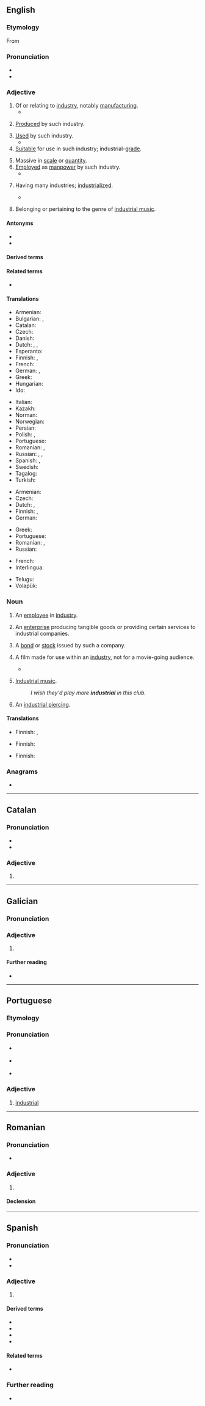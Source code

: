 ==English==

===Etymology===
From {{der|en|fr|industriel}}

===Pronunciation===
* {{IPA|en|/ɪnˈdʌstɹɪəl/}}
* {{audio|en|en-us-industrial.ogg|Audio (US)}}

===Adjective===
{{en-adj}}

# Of or relating to [[industry]], notably [[manufacturing]].
#* {{quote-journal|en|date=2013-06-29|volume=407|issue=8842|page=29|magazine={{w|The Economist}}
|title=[http://www.economist.com/news/asia/21580154-forest-fires-bring-record-levels-air-pollution-and-end-not-sight-unspontaneous Unspontaneous combustion]
|passage=Since the mid-1980s, when Indonesia first began to clear its bountiful forests on an '''industrial''' scale in favour of lucrative palm-oil plantations, “haze” has become an almost annual occurrence in South-East Asia. The cheapest way to clear logged woodland is to burn it, producing an acrid cloud of foul white smoke that, carried by the wind, can cover hundreds, or even thousands, of square miles.}}
#: {{ux|en|The '''industrial''' segment of the economy has seen troubles lately.}}
# [[produced|Produced]] by such industry.
#: {{ux|en|Handicraft is less standardized then '''industrial''' products, hence less artistic or rather flawless.}}
# [[used|Used]] by such industry.
#* {{quote-book|en|year=2006|author={{w|Edwin Black}}
|title=Internal Combustion|chapter=2|url=http://openlibrary.org/works/OL4103950W
|passage=More than a mere source of Promethean sustenance to thwart the cold and cook one's meat, wood was quite simply mankind's first '''industrial''' and manufacturing fuel.}}
# [[suitable|Suitable]] for use in such industry; industrial-[[grade]].
#: {{ux|en|This is an '''industrial''' product&mdash;it's much too strong for home use.}}
# Massive in [[scale]] or [[quantity]].
# [[employed|Employed]] as [[manpower]] by such industry.
#* {{quote-song|en|artist=Joe Hill|title=There Is Power in a Union|year=1913|album=Little Red Songbook|passage=Come, all ye workers, from every land, / Come, join in the grand '''industrial''' band; / Then we our share of this earth shall demand.}}
# {{lb|en|of a society or country}} Having many industries; [[industrialized]].
#* {{quote-journal|en|date=2013-07-20|volume=408|issue=8845|magazine={{w|The Economist}}
|title=[http://www.economist.com/news/science-and-technology/http://www.economist.com/news/science-and-technology/21581980-latest-research-suggests-humans-are-not-warriors-their-genes-after-all-old Old soldiers?]
|passage=Whether modern, '''industrial''' man is less or more warlike than his hunter-gatherer ancestors is impossible to determine. The machine gun is so much more lethal than the bow and arrow that comparisons are meaningless.}}
#: {{ux|en|Italy is a part-'''industrial''', part-rural nation.}}
# {{lb|en|music}} Belonging or pertaining to the genre of [[industrial music]].
#: {{ux|en|a track with clashing '''industrial''' beats}}

====Antonyms====
* {{l|en|nonindustrial}}
* {{l|en|unindustrial}}

====Derived terms====
{{der4|en
|industrial action
|industrial arts
|industrial espionage
|industrial production
|industrial scale
|industrial school
|industrial strength
|industrial tribunal
|industrial union
|industrialism
|industrialize
|industrially
|industrialness
|military-industrial complex}}

====Related terms====
* {{l|en|industrious}}

====Translations====
{{trans-top|of or relating to industry}}
* Armenian: {{t+|hy|արդյունաբերական|sc=Armn}}
* Bulgarian: {{t+|bg|промишлен}}, {{t+|bg|индустриален}}
* Catalan: {{t+|ca|industrial}}
* Czech: {{t+|cs|průmyslový|m}}
* Danish: {{t|da|industriel}}
* Dutch: {{t+|nl|industrieel}}, {{t+check|nl|industrie|alt=industrie-}} {{attention|nl|2=was "[[industrie]]-" - assumed inflected form or vocalised spelling; please verify if linking is acceptable. see [[User:Kephir/gadgets/xte#Translation_fixing]]}}, {{t+check|nl|nijverheid|alt=nijverheids-}} {{attention|nl|2=was "[[nijverheid]]s-" - assumed inflected form or vocalised spelling; please verify if linking is acceptable. see [[User:Kephir/gadgets/xte#Translation_fixing]]}}
* Esperanto: {{t+|eo|industria}}
* Finnish: {{t+|fi|teollinen}}, {{t+|fi|teollisuus|alt=teollisuus-}}
* French: {{t+|fr|industriel}}
* German: {{t+|de|industriell}}, {{t+|de|Industrie|alt=Industrie-}}
* Greek: {{t+|el|βιομηχανικός|m}}
* Hungarian: {{t+|hu|ipari}}
* Ido: {{t+|io|industriala}}
{{trans-mid}}
* Italian: {{t+|it|industriale}}
* Kazakh: {{t|kk|өндірістік}}
* Norman: {{t|nrf|îndustriel}}
* Norwegian: {{t|no|industriell}}
* Persian: {{t+|fa|صنعتی|tr=san'ati|sc=fa-Arab}}
* Polish: {{t+|pl|przemysłowy}}, {{t+|pl|industrialny}}
* Portuguese: {{t+|pt|industrial}}
* Romanian: {{t+|ro|industrial}}, {{t|ro|de industrie}}
* Russian: {{t+|ru|промы́шленный}}, {{t+|ru|индустриа́льный}}, {{t+|ru|произво́дственный}}
* Spanish: {{t+|es|industrial}}, {{t+|es|fabril}}
* Swedish: {{t+|sv|industriell}}
* Tagalog: {{t|tl|kalalangin}}
* Turkish: {{t+|tr|endüstriyel}}
{{trans-bottom}}

{{trans-top|(of a society or country) having many industries}}
* Armenian: {{t+|hy|արդյունաբերական|sc=Armn}}
* Czech: {{t+|cs|průmyslový|m}}
* Dutch: {{t+|nl|geïndustrialiseerd}}, {{t+|nl|industrieel}}
* Finnish: {{t+|fi|teollinen}}, {{t|fi|teollistunut}}
* German: {{t+|de|industriell}}
{{trans-mid}}
* Greek: {{t+|el|βιομηχανικός|m}}
* Portuguese: {{t+|pt|industrial}}
* Romanian: {{t+|ro|industrial|m}}, {{t+|ro|industrializat|m}}
* Russian: {{t+|ru|индустриа́льный}}
{{trans-bottom}}

{{checktrans-top}}
* French: {{t+check|fr|industriel}}
* Interlingua: {{t-check|ia|industrial}}
{{trans-mid}}
* Telugu: {{t-check|te|పారిశ్రామిక}}
* Volapük: {{t+check|vo|dustodik}}
{{trans-bottom}}

===Noun===
{{en-noun|~}}

# {{lb|en|dated|19th-mid 20th century}} An [[employee]] in [[industry]].
# {{lb|en|business}} An [[enterprise]] producing tangible goods or providing certain services to industrial companies.
# {{lb|en|finance}} A [[bond]] or [[stock]] issued by such a company.
# {{lb|en|film}} A film made for use within an [[industry]], not for a movie-going audience.
#* {{quote-book|en|year=2012|author=Stuart J. Scesney|title=How to Enter the Business of Commercial Modeling and Acting Without Getting Ripped Off|passage=Actor, director, and producer for three decades offers coaching and directing in scenes, improves, cold copy, script analysis, commercials, voice-overs, '''industrials''', film, and stage.}}
# {{lb|en|informal|uncountable}} [[industrial music|Industrial music]].
#: ''I wish they'd play more '''industrial''' in this club.''
# {{lb|en|informal}} An [[industrial piercing]].

====Translations====
{{trans-top|employee}}
* Finnish: {{t+|fi|tehdastyöläinen}}, {{t|fi|teollisuustyöntekijä}}
{{trans-mid}}
{{trans-bottom}}

{{trans-top|enterprise}}
* Finnish: {{t+|fi|teollisuusyritys}}
{{trans-mid}}
{{trans-bottom}}

{{trans-top|employee}}
* Finnish: {{t|fi|teollisuusosake}}
{{trans-mid}}
{{trans-bottom}}

===Anagrams===
* {{anagrams|en|a=adiilnrstu|diurnalist}}

----

==Catalan==

===Pronunciation===
* {{ca-IPA}}
* {{rhymes|ca|al}}

===Adjective===
{{ca-adj|mf}}

# {{l|en|industrial}}

----

==Galician==

===Pronunciation===
{{rfp|gl}}

===Adjective===
{{gl-adj|pl=industriais}}

# {{l|en|industrial}}

====Further reading====
* {{R:DRAG}}

----

==Portuguese==

===Etymology===
{{suffix|pt|indústria|al|alt1=Indústria|gloss1=industry}}

===Pronunciation===
* {{a|PT}} {{IPA|pt|/ĩ.duʃ.ˈtɾjaɫ/}}
* {{a|Brazil}} {{IPA|pt|/ĩ.dus.tɾi.ˈaw/}}
* {{hyph|pt|in|dus|tri|al}}

===Adjective===
{{pt-adj|industria|l}}

# [[#English|industrial]]

----

==Romanian==

===Pronunciation===
* {{IPA|ro|/indusˈtrjal/}}

===Adjective===
{{ro-adj}}

# {{l|en|industrial}}

====Declension====
{{ro-decl-adj}}

----

==Spanish==

===Pronunciation===
* {{es-IPA}}
* {{hyph|es|in|dus|trial}}

===Adjective===
{{es-adj|pl=industriales}}

# {{l|en|industrial}}

====Derived terms====
* {{l|es|agroindustrial}}
* {{l|es|complejo militar industrial}}
* {{l|es|espionaje industrial}}
* {{l|es|polígono industrial}}

====Related terms====
* {{l|es|industria}}

===Further reading===
* {{R:DRAE 2001}}